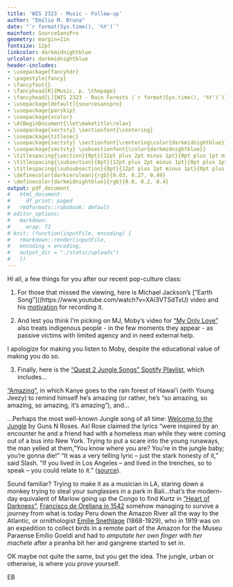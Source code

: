 ```yaml
---
title: 'WIS 2323 - Music - Follow-up'
author: "Emilio M. Bruna"
date: "`r format(Sys.time(), '%Y')`"
mainfont: SourceSansPro
geometry: margin=1in
fontsize: 12pt
linkcolor: darkmidnightblue
urlcolor: darkmidnightblue
header-includes:
- \usepackage{fancyhdr}
- \pagestyle{fancy}
- \fancyfoot{}
- \fancyhead[R]{Music, p. \thepage}
- \fancyhead[L]{WIS 2323 - Rain Forests (`r format(Sys.time(), '%Y')`)}
- \usepackage[default]{sourcesanspro}
- \usepackage{parskip}
- \usepackage{xcolor}
- \AtBeginDocument{\let\maketitle\relax}
- \usepackage{sectsty} \sectionfont{\centering}
- \usepackage{titlesec}
- \usepackage{sectsty} \sectionfont{\centering\color{darkmidnightblue}}
- \usepackage{sectsty} \subsectionfont{\color{darkmidnightblue}}
- \titlespacing{\section}{0pt}{12pt plus 2pt minus 1pt}{0pt plus 1pt minus 1pt}
- \titlespacing{\subsection}{0pt}{12pt plus 2pt minus 1pt}{0pt plus 1pt minus 1pt}
- \titlespacing{\subsubsection}{0pt}{12pt plus 2pt minus 1pt}{0pt plus 1pt minus 1pt}
- \definecolor{darkcerulean}{rgb}{0.03, 0.27, 0.49}
- \definecolor{darkmidnightblue}{rgb}{0.0, 0.2, 0.4}
output: pdf_document
#   html_document:
#     df_print: paged
#   rmdformats::robobook: default
# editor_options: 
#   markdown: 
#     wrap: 72
# knit: (function(inputFile, encoding) {
#   rmarkdown::render(inputFile,
#   encoding = encoding,
#   output_dir = "./static/uploads")
#   })
---
```

Hi all, a few things for you after our recent pop-culture class:

1. For those that missed the viewing, here is Michael Jackson's ["Earth Song"]((https://www.youtube.com/watch?v=XAi3VTSdTxU) video and his [motivation](https://www.smoothradio.com/features/the-story-of/michael-jackson-earth-song-lyrics-meaning-video/) for recording it.

2. And lest you think I'm picking on MJ, Moby's video for ["My Only Love"](https://www.youtube.com/watch?v=UbsPrMEzfWM) also treats indigenous people - in the few moments they appear - as passive victims with limited agency and in need external help.

I apologize for making you listen to Moby, despite the educational value of making you do so.

3. Finally, here is the ["Quest 2 Jungle Songs" Spotify Playlist](https://open.spotify.com/playlist/4dgqd1wAic4d58ruu4qJSY?si=4a1244b7c2c64910&nd=1), which includes...

["Amazing"](https://www.youtube.com/watch?v=PH4JPgVD2SM), in which Kanye goes to the rain forest of Hawai'i (with Young Jeezy) to remind himself he's amazing (or rather, he's "so amazing, so amazing, so amazing, it's amazing"), and...

...Perhaps the most well-known Jungle song of all time: [Welcome to the Jungle](https://www.youtube.com/watch?v=o1tj2zJ2Wvg) by Guns N Roses. Axl Rose claimed the lyrics "were inspired by an encounter he and a friend had with a homeless man while they were coming out of a bus into New York. Trying to put a scare into the young runaways, the man yelled at them, "You know where you are? You're in the jungle baby; you're gonna die!" "It was a very telling lyric – just the stark honesty of it," said Slash. "If you lived in Los Angeles – and lived in the trenches, so to speak – you could relate to it." ([source](https://en.wikipedia.org/wiki/Welcome_to_the_Jungle#cite_note-Elliott_28-12)).

Sound familiar? Trying to make it as a musician in LA, staring down a monkey trying to steal your sunglasses in a park in Bali...that's the modern-day equivalent of Marlow going up the Congo to find Kurtz in ["Heart of Darkness"](https://en.wikipedia.org/wiki/Heart_of_Darkness), [Francisco de Orellana in 1542](https://www.thoughtco.com/biography-of-francisco-de-orellana-2136568) somehow managing to survive a journey from what is today Peru down the Amazon River all the way to the Atlantic, or ornithologist [Emilie Snethlage](https://en.wikipedia.org/wiki/Emilie_Snethlage) (1868-1929), who in 1919 was on an expedition to collect birds in a remote part of the Amazon for the Museu Paraense Emílio Goeldi and had to _amputate her own finger with her machete_ after a piranha bit her and gangrene started to set in. 

OK maybe not quite the same, but you get the idea. The jungle, urban or otherwise, is where you prove yourself. 


EB



